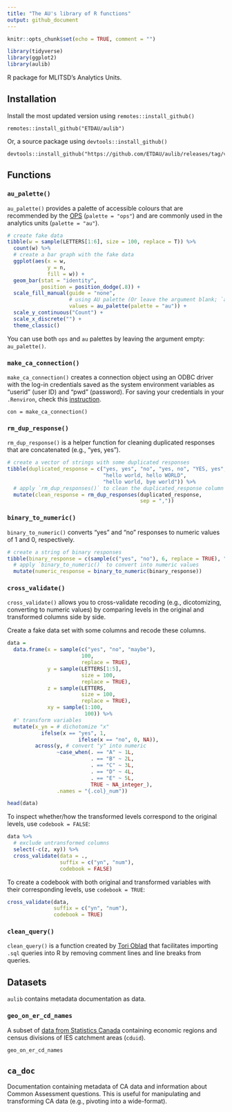 ```yaml
---
title: "The AU's library of R functions"
output: github_document
---
```


```r
knitr::opts_chunk$set(echo = TRUE, comment = "")

library(tidyverse)
library(ggplot2)
library(aulib)
```


R package for MLITSD's Analytics Units.

## Installation   

Install the most updated version using `remotes::install_github()`  
```
remotes::install_github("ETDAU/aulib")
```

Or, a source package using `devtools::install_github()`    
```
devtools::install_github("https://github.com/ETDAU/aulib/releases/tag/v0.0.0.9000")
```


## Functions   

### `au_palette()`      
`au_palette()` provides a palette of accessible colours that are recommended by the [OPS](https://intra.ontario.ca/tbs/ontario-logo) (`palette = "ops"`) and are commonly used in the analytics units (`palette = "au"`).  


```r
# create fake data 
tibble(w = sample(LETTERS[1:6], size = 100, replace = T)) %>%
  count(w) %>% 
  # create a bar graph with the fake data  
  ggplot(aes(x = w,
             y = n,
             fill = w)) +
  geom_bar(stat = "identity",
           position = position_dodge(.8)) + 
  scale_fill_manual(guide = "none",
                    # using AU palette (Or leave the argument blank; `au_palette()`)
                    values = au_palette(palette = "au")) +
  scale_y_continuous("Count") +
  scale_x_discrete("") + 
  theme_classic()
```

You can use both `ops` and `au` palettes by leaving the argument empty: `au_palette()`.    


### `make_ca_connection()`       
`make_ca_connection()` creates a connection object using an ODBC driver with the log-in credentials saved as the system environment variables as "userid" (user ID) and "pwd" (password). For saving your credentials in your `.Renviron`, check this [instruction](https://github.com/ETDAU/aulib/blob/main/vignettes/odbc-credentials.Rmd).      

```
con = make_ca_connection()
```

### `rm_dup_response()`   
`rm_dup_response()` is a helper function for cleaning duplicated responses that are concatenated (e.g., "yes, yes"). 

```r
# create a vector of strings with some duplicated responses
tibble(duplicated_response = c("yes, yes", "no", "yes, no", "YES, yes",
                               "hello world, hello WORLD",
                               "hello world, bye world")) %>% 
  # apply `rm_dup_responses()` to clean the duplicated_response column  
  mutate(clean_response = rm_dup_responses(duplicated_response, 
                                           sep = ","))
```


### `binary_to_numeric()`    
`binary_to_numeric()` converts "yes" and "no" responses to numeric values of 1 and 0, respectively.  


```r
# create a string of binary responses
tibble(binary_response = c(sample(c("yes", "no"), 6, replace = TRUE), "YES")) %>% 
  # apply `binary_to_numeric()` to convert into numeric values 
  mutate(numeric_response = binary_to_numeric(binary_response))
```

### `cross_validate()`   
`cross_validate()` allows you to cross-validate recoding (e.g., dicotomizing, converting to numeric values) by comparing levels in the original and transformed columns side by side. 

Create a fake data set with some columns and recode these columns.   
```r
data =
  data.frame(x = sample(c("yes", "no", "maybe"),
                        100,
                        replace = TRUE),
             y = sample(LETTERS[1:5],
                        size = 100,
                        replace = TRUE),
             z = sample(LETTERS,
                        size = 100,
                        replace = TRUE),
             xy = sample(1:100,
                         100)) %>%
  #' transform variables 
  mutate(x_yn = # dichotomize "x"
           ifelse(x == "yes", 1,
                       ifelse(x == "no", 0, NA)),
         across(y, # convert "y" into numeric
                ~case_when(. == "A" ~ 1L,
                           . == "B" ~ 2L,
                           . == "C" ~ 3L,
                           . == "D" ~ 4L,
                           . == "E" ~ 5L,
                           TRUE ~ NA_integer_),
                .names = "{.col}_num"))

head(data)
```

To inspect whether/how the transformed levels correspond to the original levels, use `codebook = FALSE`:      
```r
data %>% 
  # exclude untransformed columns
  select(-c(z, xy)) %>% 
  cross_validate(data = .,
                 suffix = c("yn", "num"),
                 codebook = FALSE)

```

To create a codebook with both original and transformed variables with their corresponding levels, use `codebook = TRUE`:    
```r
cross_validate(data,
               suffix = c("yn", "num"),
               codebook = TRUE)

```


### `clean_query()`    
`clean_query()` is a function created by [Tori Oblad](https://stackoverflow.com/a/58446028) that facilitates importing `.sql` queries into R by removing comment lines and line breaks from queries. 


## Datasets   
`aulib` contains metadata documentation as data.   

### `geo_on_er_cd_names`   
A subset of [data from Statistics Canada](https://www12.statcan.gc.ca/census-recensement/2021/geo/aip-pia/attribute-attribs/index2021-eng.cfm?year=2021) containing economic regions and census divisions of IES catchment areas (`cduid`).   

```r
geo_on_er_cd_names
```

## `ca_doc`    
Documentation containing metadata of CA data and information about Common Assessment questions. This is useful for manipulating and transforming CA data (e.g., pivoting into a wide-format).  

